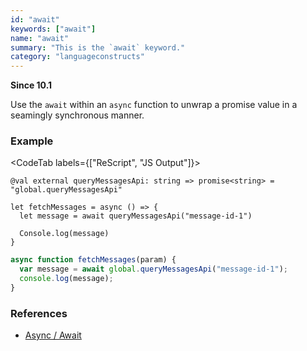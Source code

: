 ```yaml
---
id: "await"
keywords: ["await"]
name: "await"
summary: "This is the `await` keyword."
category: "languageconstructs"
---
```


**Since 10.1**

Use the `await` within an `async` function to unwrap a promise value in a seamingly synchronous manner.

### Example

<CodeTab labels={["ReScript", "JS Output"]}>

```res
@val external queryMessagesApi: string => promise<string> = "global.queryMessagesApi"

let fetchMessages = async () => {
  let message = await queryMessagesApi("message-id-1")

  Console.log(message)
} 
```

```js
async function fetchMessages(param) {
  var message = await global.queryMessagesApi("message-id-1");
  console.log(message);
}
```

</CodeTab>

### References

- [Async / Await](/docs/manual/latest/async-await)
